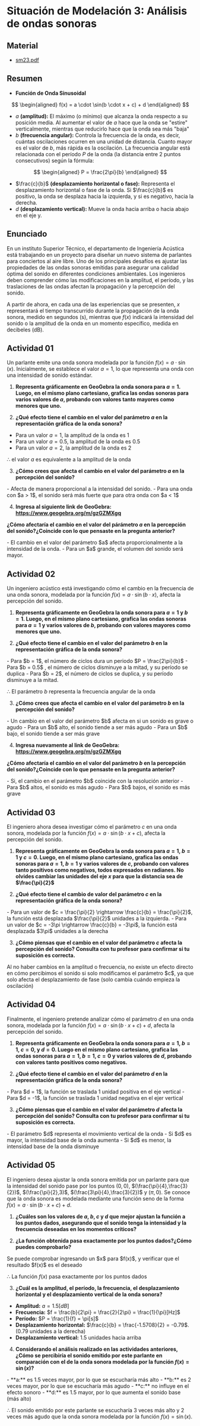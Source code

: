 # Situación de Modelación 3: Análisis de ondas sonoras

## Material
- [sm23.pdf](/inacap/mvfm01/docs/sm23.pdf)

## Resumen

- **Función de Onda Sinusoidal**

$$
\begin{aligned}
    f(x) = a \cdot \sin(b \cdot x + c) + d
\end{aligned}
$$

- $a$ **(amplitud):** El máximo (o mínimo) que alcanza la onda respecto a su posición media. Al aumentar el valor de $a$ hace que la onda se "estire" verticalmente, mientras que reducirlo hace que la onda sea más "baja"
- $b$ **(frecuencia angular):** Controla la frecuencia de la onda, es decir, cuántas oscilaciones ocurren en una unidad de distancia. Cuanto mayor es el valor de $b$, más rápida es la oscilación. La frecuencia angular está relacionada con el período $P$ de la onda (la distancia entre 2 puntos consecutivos) según la fórmula:

$$
\begin{aligned}
    P = \frac{2\pi}{b}
\end{aligned}
$$

- $\frac{c}{b}$ **(desplazamiento horizontal o fase):** Representa el desplazamiento horizontal o fase de la onda. Si $\frac{c}{b}$ es positivo, la onda se desplaza hacia la izquierda, y si es negativo, hacia la derecha.
- $d$ **(desplazamiento vertical):** Mueve la onda hacia arriba o hacia abajo en el eje y.


## Enunciado

En un instituto Superior Técnico, el departamento de Ingeniería Acústica está trabajando en un proyecto para diseñar un nuevo sistema de parlantes para conciertos al aire libre. Uno de los principales desafíos es ajustar las propiedades de las ondas sonoras emitidas para asegurar una calidad óptima del sonido en diferentes condiciones ambientales. Los ingenieros deben comprender cómo las modificaciones en la amplitud, el período, y las traslaciones de las ondas afectan la propagación y la percepción del sonido.

A partir de ahora, en cada una de las experiencias que se presenten, $x$ representará el tiempo transcurrido durante la propagación de la onda sonora, medido en segundos (s), mientras que $f(x)$ indicará la intensidad del sonido o la amplitud de la onda en un momento específico, medida en decibeles (dB).

## Actividad 01
Un parlante emite una onda sonora modelada por la función $f(x) = a \cdot \sin(x)$. Inicialmente, se establece el valor $a = 1$, lo que representa una onda con una intensidad de sonido estándar.

1. **Representa gráficamente en GeoGebra la onda sonora para $a = 1$. Luego, en el mismo plano cartesiano, grafica las ondas sonoras para varios valores de $a$, probando con valores tanto mayores como menores que uno.**

<Solution>

<SmartFigure
	src="/inacap/mvfm01/images/fig205.png"
	alt="Funciones sinusoidales con distinta amplitud"
	caption="Funciones sinusoidales con distinta amplitud"
	size="large"
/>

<SmartFigure
	src="/inacap/mvfm01/images/fig206.svg"
	alt="Gráficas de funciones sinusoidales"
	caption="Gráficas de funciones sinusoidales"
	lightbox={true}
	size="large"
/>
</Solution>

2. **¿Qué efecto tiene el cambio en el valor del parámetro $a$ en la representación gráfica de la onda sonora?**

<Solution>
	
- Para un valor $a = 1$, la amplitud de la onda es 1
- Para un valor $a = 0.5$, la amplitud de la onda es 0.5
- Para un valor $a = 2$, la amplitud de la onda es 2

$\therefore$ el valor $a$ es equivalente a la amplitud de la onda
</Solution>

3. **¿Cómo crees que afecta el cambio en el valor del parámetro $a$ en la percepción del sonido?**

<Solution>
- Afecta de manera proporcional a la intensidad del sonido. 
- Para una onda con $a > 1$, el sonido será más fuerte que para otra onda con $a < 1$
</Solution>

4. **Ingresa al siguiente link de GeoGebra: https://www.geogebra.org/m/gzGZMXgq**

**¿Cómo afectaría el cambio en el valor del párámetro $a$ en la percepción del sonido?¿Coincide con lo que pensaste en la pregunta anterior?**

<Solution>
- El cambio en el valor del parámetro $a$ afecta proporcionalmente a la intensidad de la onda.
- Para un $a$ grande, el volumen del sonido será mayor.
</Solution>

## Actividad 02
Un ingeniero acústico está investigando cómo el cambio en la frecuencia de una onda sonora, modelada por la función $f(x) = a \cdot \sin(b \cdot x)$, afecta la percepción del sonido.

1. **Representa gráficamente en GeoGebra la onda sonora para $a=1$ y $b=1$. Luego, en el mismo plano cartesiano, grafica las ondas sonoras para $a=1$ y varios valores de $b$, probando con valores mayores como menores que uno.**

<Solution>

<SmartFigure
	src="/inacap/mvfm01/images/fig207.png"
	alt="Funciones sinusoidales con distinta frecuencia angular"
	caption="Funciones sinusoidales con distinta frecuencia angular"
	size="large"
/>

<SmartFigure
	src="/inacap/mvfm01/images/fig208.svg"
	alt="Gráficas de funciones sinusoidales"
	caption="Gráficas de funciones sinusoidales"
	lightbox={true}
	size="large"
/>
</Solution>

2. **¿Qué efecto tiene el cambio en el valor del parámetro $b$ en la representación gráfica de la onda sonora?**

<Solution>
- Para $b = 1$, el número de ciclos dura un periodo $P = \frac{2\pi}{b}$ 
- Para $b = 0.5$ , el número de ciclos disminuye a la mitad, y su período se duplica
- Para $b = 2$, el número de ciclos se duplica, y su período disminuye a la mitad.

$\therefore$ El parámetro $b$ representa la frecuencia angular de la onda
</Solution>

3. **¿Cómo crees que afecta el cambio en el valor del parámetro $b$ en la percepción del sonido?**

<Solution>
- Un cambio en el valor del parámetro $b$ afecta en si un sonido es grave o agudo
- Para un $b$ alto, el sonido tiende a ser más agudo
- Para un $b$ bajo, el sonido tiende a ser más grave
</Solution>

4. **Ingresa nuevamente al link de GeoGebra: https://www.geogebra.org/m/gzGZMXgq**

**¿Cómo afectaría el cambio en el valor del parámetro $b$ en la percepción del sonido?¿Coincide con lo que pensaste en la pregunta anterior?**

<Solution>
- Si, el cambio en el parámetro $b$ coincide con la resolución anterior
- Para $b$ altos, el sonido es más agudo
- Para $b$ bajos, el sonido es más grave
</Solution>

## Actividad 03
El ingeniero ahora desea investigar cómo el parámetro $c$ en una onda sonora, modelada por la función $f(x) = a \cdot \sin(b \cdot x + c)$, afecta la percepción del sonido.

1. **Representa gráficamente en GeoGebra la onda sonora para $a = 1$, $b = 1$ y $c = 0$. Luego, en el mismo plano cartesiano, grafica las ondas sonoras para $a = 1$, $b = 1$ y varios valores de $c$, probando con valores tanto positivos como negativos, todos expresados en radianes. No olvides cambiar las unidades del eje $x$ para que la distancia sea de $\frac{\pi}{2}$**

<Solution>

<SmartFigure
	src="/inacap/mvfm01/images/fig209.png"
	alt="Funciones sinusoidales con distinto desplazamiento de fase"
	caption="Funciones sinusoidales con distinto desplazamiento de fase"
	size="large"
/>

<SmartFigure
	src="/inacap/mvfm01/images/fig210.svg"
	alt="Gráficas de funciones sinusoidales"
	caption="Gráficas de funciones sinusoidales"
	lightbox={true}
	size="large"
/>
</Solution>

2. **¿Qué efecto tiene el cambio de valor del parámetro $c$ en la representación gráfica de la onda sonora?**

<Solution>
- Para un valor de $c = \frac{\pi}{2} \rightarrow \frac{c}{b} = \frac{\pi}{2}$, la función está desplazada $\frac{\pi}{2}$ unidades a la izquierda.
- Para un valor de $c = -3\pi \rightarrow \frac{c}{b} = -3\pi$, la función está desplazada $3\pi$ unidades a la derecha
</Solution>

3. **¿Cómo piensas que el cambio en el valor del parámetro $c$ afecta la percepción del sonido? Consulta con tu profesor para confirmar si tu suposición es correcta.**

<Solution>
Al no haber cambios en la amplitud o frecuencia, no existe un efecto directo en cómo percibimos el sonido si solo modificamos el parámetro $c$, ya que solo afecta el desplazamiento de fase (solo cambia cuándo empieza la oscilación)
</Solution>

## Actividad 04
Finalmente, el ingeniero pretende analizar cómo el parámetro $d$ en una onda sonora, modelada por la función $f(x) = a \cdot \sin(b \cdot x + c) + d$, afecta la percepción del sonido.

1. **Representa gráficamente en GeoGebra la onda sonora para $a = 1$, $b = 1$, $c = 0$, y $d = 0$. Luego en el mismo plano cartesiano, grafica las ondas sonoras para $a = 1$, $b = 1$, $c = 0$ y varios valores de $d$, probando con valores tanto positivos como negativos.**

<Solution>

<SmartFigure
	src="/inacap/mvfm01/images/fig211.png"
	alt="Funciones sinusoidales con distinta traslación vertical"
	caption="Funciones sinusoidales con distinta traslación vertical"
	size="large"
/>

<SmartFigure
	src="/inacap/mvfm01/images/fig212.svg"
	alt="Gráficas de funciones sinusoidales"
	caption="Gráficas de funciones sinusoidales"
	lightbox={true}
	size="large"
/>
</Solution>

2. **¿Qué efecto tiene el cambio en el valor del parámetro $d$ en la representación gráfica de la onda sonora?**

<Solution>
- Para $d = 1$, la función se traslada 1 unidad positiva en el eje vertical
- Para $d = -1$, la función se traslada 1 unidad negativa en el ejer vertical
</Solution>

3. **¿Cómo piensas que el cambio en el valor del parámetro $d$ afecta la percepción del sonido? Consulta con tu profesor para confirmar si tu suposición es correcta.**

<Solution>
- El parámetro $d$ representa el movimiento vertical de la onda
- Si $d$ es mayor, la intensidad base de la onda aumenta
- Si $d$ es menor, la intensidad base de la onda disminuye
</Solution>

## Actividad 05
El ingeniero desea ajustar la onda sonora emitida por un parlante para que la intensidad del sonido pase por los puntos $(0,0)$, $(\frac{\pi}{4},\frac{3}{2})$, $(\frac{\pi}{2},3)$, $(\frac{3\pi}{4},\frac{3}{2})$ y $(\pi,0)$. Se conoce que la onda sonora es modelada mediante una función seno de la forma $f(x) = a \cdot \sin(b \cdot x + c) + d$.

1. **¿Cuáles son los valores de $a$, $b$, $c$ y $d$ que mejor ajustan la función a los puntos dados, asegurando que el sonido tenga la intensidad y la frecuencia deseadas en los momentos críticos?**

<Solution>

<SmartFigure
	src="/inacap/mvfm01/images/fig213.png"
	alt="Modelo sinusoidal f(x)"
	caption="Modelo sinusoidal f(x)"
	size="large"
/>

<SmartFigure
	src="/inacap/mvfm01/images/fig214.svg"
	alt="Gráfica de modelo sinusoidal f(x)"
	caption="Gráfica de modelo sinusoidal f(x)"
	lightbox={true}
	size="large"
/>
</Solution>

2. **¿La función obtenida pasa exactamente por los puntos dados?¿Cómo puedes comprobarlo?**

<Solution>
Se puede comprobar ingresando un $x$ para $f(x)$, y verificar que el resultado $f(x)$ es el deseado

<SmartFigure
	src="/inacap/mvfm01/images/fig215.png"
	alt="Evaluación modelo sinusoidal f(x) en puntos dados"
	caption="Evaluación modelo sinusoidal f(x) en puntos dados"
	size="large"
/>

$\therefore$ La función $f(x)$ pasa exactamente por los puntos dados
</Solution>

3. **¿Cuál es la amplitud, el período, la frecuencia, el desplazamiento horizontal y el desplazamiento vertical de la onda sonora?**

<Solution>

<SmartFigure
	src="/inacap/mvfm01/images/fig216.png"
	alt="Modelo sinusoidal f(x)"
	caption="Modelo sinusoidal f(x)"
	size="large"
/>

- **Amplitud:** $a = 1.5[dB]$ 
- **Frecuencia:** $f = \frac{b}{2\pi} = \frac{2}{2\pi} = \frac{1}{\pi}[Hz]$ 
- **Período:** $P = \frac{1}{f} = \pi[s]$
- **Desplazamiento horizontal:** $\frac{c}{b} = \frac{-1.5708}{2} = -0.79$. (0.79 unidades a la derecha)
- **Desplazamiento vertical:** 1.5 unidades hacia arriba

</Solution>

4. **Considerando el análisis realizado en las actividades anteriores, ¿Cómo se percibiría el sonido emitido por este parlante en comparación con el de la onda sonora modelada por la función $f(x) = \sin(x)$?**

<Solution>
- **a:** es 1.5 veces mayor, por lo que se escucharía más alto
- **b:** es 2 veces mayor, por lo que se escucharía más agudo
- **c:** no influye en el efecto sonoro
- **d:** es 1.5 mayor, por lo que aumenta el sonido base (más alto)

$\therefore$ El sonido emitido por este parlante se escucharía 3 veces más alto y 2 veces más agudo que la onda sonora modelada por la función $f(x) = \sin(x)$. 
</Solution>